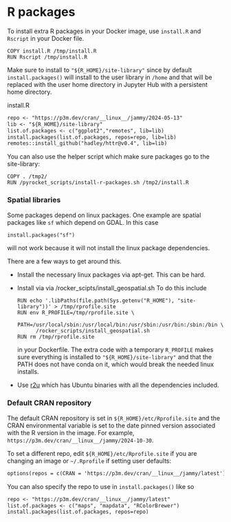 # R packages

To install extra R packages in your Docker image, use `install.R` and `Rscript` in your Docker file. 

```
COPY install.R /tmp/install.R
RUN Rscript /tmp/install.R
```
Make sure to install to `"${R_HOME}/site-library"` since by default `install.packages()` will install to the user library in `/home` and that will be replaced with the user home directory in Jupyter Hub with a persistent home directory.

install.R
```markdown
repo <- "https://p3m.dev/cran/__linux__/jammy/2024-05-13"
lib <- "${R_HOME}/site-library"
list.of.packages <- c("ggplot2","remotes", lib=lib)
install.packages(list.of.packages, repos=repo, lib=lib)
remotes::install_github("hadley/httr@v0.4", lib=lib)
```

You can also use the helper script which make sure packages go to the site-library:
```
COPY . /tmp2/
RUN /pyrocket_scripts/install-r-packages.sh /tmp2/install.R
```

### Spatial libraries

Some packages depend on linux packages. One example are spatial packages like `sf` which depend on GDAL. In this case
```markdown
install.packages("sf")
```
will not work because it will not install the linux package dependencies.

There are a few ways to get around this.

* Install the necessary linux packages via apt-get. This can be hard.
* Install via via /rocker_scipts/install_geospatial.sh
  To do this include
  ```
  RUN echo '.libPaths(file.path(Sys.getenv("R_HOME"), "site-library"))' > /tmp/rprofile.site
  RUN env R_PROFILE=/tmp/rprofile.site \
        PATH=/usr/local/sbin:/usr/local/bin:/usr/sbin:/usr/bin:/sbin:/bin \
        /rocker_scripts/install_geospatial.sh
  RUN rm /tmp/rprofile.site
  ```
  in your Dockerfile.  The extra code with a temporary `R_PROFILE` makes sure everything is installed to `"${R_HOME}/site-library"` and that the PATH does not have conda on it, which would break the needed linux installs.
* Use [r2u](https://github.com/eddelbuettel/r2u) which has Ubuntu binaries with all the dependencies included.

### Default CRAN repository

The default CRAN repository is set in `${R_HOME}/etc/Rprofile.site` and the CRAN environmental variable is set to the date pinned version associated with the R version in the image. For example, `https://p3m.dev/cran/__linux__/jammy/2024-10-30`.

To set a different repo, edit `${R_HOME}/etc/Rprofile.site` if you are changing an image or `~/.Rprofile` if setting user defaults:
```markdown
options(repos = c(CRAN = 'https://p3m.dev/cran/__linux__/jammy/latest'), download.file.method = 'libcurl')
```
You can also specify the repo to use in `install.packages()` like so
```markdown
repo <- "https://p3m.dev/cran/__linux__/jammy/latest"
list.of.packages <- c("maps", "mapdata", "RColorBrewer")
install.packages(list.of.packages, repos=repo)
```
